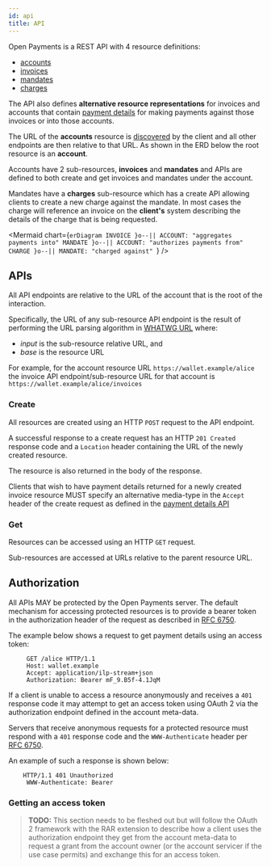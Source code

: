 ```yaml
---
id: api
title: API
---
```



Open Payments is a REST API with 4 resource definitions:

- [accounts](./accounts)
- [invoices](./invoices)
- [mandates](./mandates)
- [charges](./charges)

The API also defines **alternative resource representations** for invoices and
accounts that contain [payment details](./payments) for making payments against
those invoices or into those accounts.

The URL of the **accounts** resource is [discovered](./discovery) by the client
and all other endpoints are then relative to that URL. As shown in the ERD below
the root resource is an **account**.

Accounts have 2 sub-resources, **invoices** and **mandates** and APIs are
defined to both create and get invoices and mandates under the account.

Mandates have a **charges** sub-resource which has a create API allowing clients
to create a new charge against the mandate. In most cases the charge will
reference an invoice on the **client's** system describing the details of the
charge that is being requested.

<Mermaid
  chart={`erDiagram
  INVOICE }o--|| ACCOUNT: "aggregates payments into"
  MANDATE }o--|| ACCOUNT: "authorizes payments from"
  CHARGE }o--|| MANDATE: "charged against"
`}
/>

## APIs

All API endpoints are relative to the URL of the account that is the root of the
interaction.

Specifically, the URL of any sub-resource API endpoint is the result of
performing the URL parsing algorithm in
[WHATWG URL](https://url.spec.whatwg.org/#url-parsing) where:

- _input_ is the sub-resource relative URL, and
- _base_ is the resource URL

For example, for the account resource URL `https://wallet.example/alice` the
invoice API endpoint/sub-resource URL for that account is
`https://wallet.example/alice/invoices`

### Create

All resources are created using an HTTP `POST` request to the API endpoint.

A successful response to a create request has an HTTP `201 Created` response
code and a `Location` header containing the URL of the newly created resource.

The resource is also returned in the body of the response.

Clients that wish to have payment details returned for a newly created invoice
resource MUST specify an alternative media-type in the `Accept` header of the
create request as defined in the [payment details API](./payments)

### Get

Resources can be accessed using an HTTP `GET` request.

Sub-resources are accessed at URLs relative to the parent resource URL.

## Authorization

All APIs MAY be protected by the Open Payments server. The default mechanism for
accessing protected resources is to provide a bearer token in the authorization
header of the request as described in
[RFC 6750](https://tools.ietf.org/html/rfc6750).

The example below shows a request to get payment details using an access token:

```http
     GET /alice HTTP/1.1
     Host: wallet.example
     Accept: application/ilp-stream+json
     Authorization: Bearer mF_9.B5f-4.1JqM
```

If a client is unable to access a resource anonymously and receives a `401`
response code it may attempt to get an access token using OAuth 2 via the
authorization endpoint defined in the account meta-data.

Servers that receive anonymous requests for a protected resource must respond
with a `401` response code and the `WWW-Authenticate` header per
[RFC 6750](https://tools.ietf.org/html/rfc6750).

An example of such a response is shown below:

```http
    HTTP/1.1 401 Unauthorized
     WWW-Authenticate: Bearer
```

### Getting an access token

> **TODO:** This section needs to be fleshed out but will follow the OAuth 2
> framework with the RAR extension to describe how a client uses the
> authorization endpoint they get from the account meta-data to request a grant
> from the account owner (or the account servicer if the use case permits) and
> exchange this for an access token.
